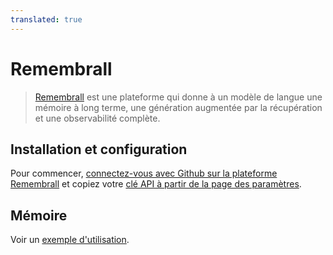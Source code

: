 ```yaml
---
translated: true
---
```


# Remembrall

>[Remembrall](https://remembrall.dev/) est une plateforme qui donne à un modèle de langue une mémoire à long terme, une génération augmentée par la récupération et une observabilité complète.

## Installation et configuration

Pour commencer, [connectez-vous avec Github sur la plateforme Remembrall](https://remembrall.dev/login) et copiez votre [clé API à partir de la page des paramètres](https://remembrall.dev/dashboard/settings).

## Mémoire

Voir un [exemple d'utilisation](/docs/integrations/memory/remembrall).

